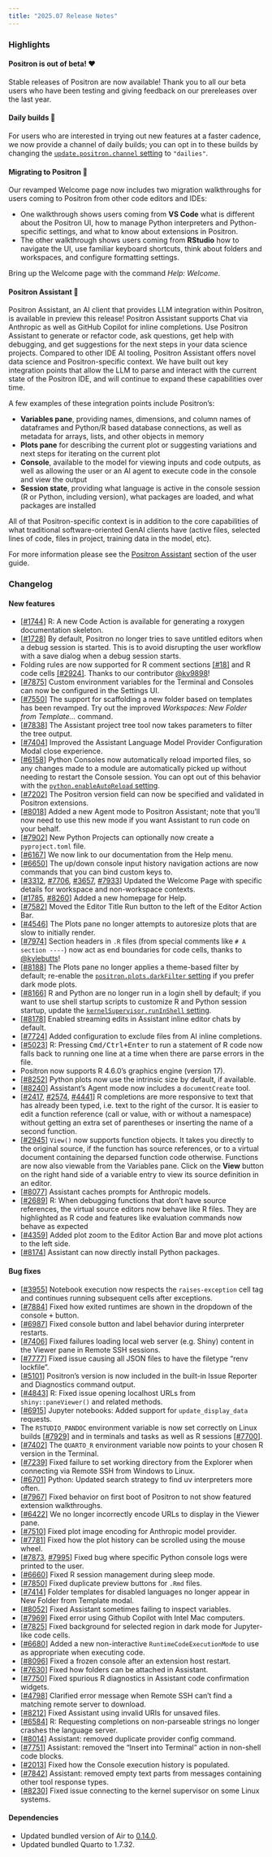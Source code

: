 ```yaml
---
title: "2025.07 Release Notes"
---
```


### Highlights

#### Positron is out of beta! ❤️

Stable releases of Positron are now available! Thank you to all our beta users who have been testing and giving feedback on our prereleases over the last year. 

#### Daily builds 🪩

For users who are interested in trying out new features at a faster cadence, we now provide a channel of daily builds; you can opt in to these builds by changing the [`update.positron.channel` setting](positron://settings/update.positron.channel) to `"dailies"`. 

#### Migrating to Positron 💫

Our revamped Welcome page now includes two migration walkthroughs for users coming to Positron from other code editors and IDEs:

- One walkthrough shows users coming from **VS Code** what is different about the Positron UI, how to manage Python interpreters and Python-specific settings, and what to know about extensions in Positron.
- The other walkthrough shows users coming from **RStudio** how to navigate the UI, use familiar keyboard shortcuts, think about folders and workspaces, and configure formatting settings.

Bring up the Welcome page with the command _Help: Welcome_.

#### Positron Assistant 🤖

Positron Assistant, an AI client that provides LLM integration within Positron, is available in preview this release! Positron Assistant supports Chat via Anthropic as well as GitHub Copilot for inline completions. Use Positron Assistant to generate or refactor code, ask questions, get help with debugging, and get suggestions for the next steps in your data science projects. Compared to other IDE AI tooling, Positron Assistant offers novel data science and Positron-specific context. We have built out key integration points that allow the LLM to parse and interact with the current state of the Positron IDE, and will continue to expand these capabilities over time.

A few examples of these integration points include Positron’s:

- **Variables pane**, providing names, dimensions, and column names of dataframes and Python/R based database connections, as well as metadata for arrays, lists, and other objects in memory
- **Plots pane** for describing the current plot or suggesting variations and next steps for iterating on the current plot
- **Console**, available to the model for viewing inputs and code outputs, as well as allowing the user or an AI agent to execute code in the console and view the output
- **Session state**, providing what language is active in the console session (R or Python, including version), what packages are loaded, and what packages are installed

All of that Positron-specific context is in addition to the core capabilities of what traditional software-oriented GenAI clients have (active files, selected lines of code, files in project, training data in the model, etc).

For more information please see the [Positron Assistant](https://positron.posit.co/assistant.html) section of the user guide.

<div id="checkbox"></div>

### Changelog

#### New features

- [[#1744](https://github.com/posit-dev/positron/issues/1744)] R: A new Code Action is available for generating a roxygen documentation skeleton.
- [[#1728](https://github.com/posit-dev/positron/issues/1728)] By default, Positron no longer tries to save untitled editors when a debug session is started. This is to avoid disrupting the user workflow with a save dialog when a debug session starts.
- Folding rules are now supported for R comment sections [[#18]](https://github.com/posit-dev/positron/issues/18) and R code cells [[#2924]](https://github.com/posit-dev/positron/issues/2924). Thanks to our contributor [@kv9898](https://github.com/kv9898)!
- [[#7875](https://github.com/posit-dev/positron/issues/7875)] Custom environment variables for the Terminal and Consoles can now be configured in the Settings UI.
- [[#7550](https://github.com/posit-dev/positron/issues/7550)] The support for scaffolding a new folder based on templates has been revamped. Try out the improved _Workspaces: New Folder from Template..._ command.
- [[#7838](https://github.com/posit-dev/positron/issues/7838)] The Assistant project tree tool now takes parameters to filter the tree output.
- [[#7404](https://github.com/posit-dev/positron/issues/7404)] Improved the Assistant Language Model Provider Configuration Modal close experience.
- [[#6158](https://github.com/posit-dev/positron/issues/6158)] Python Consoles now automatically reload imported files, so any changes made to a module are automatically picked up without needing to restart the Console session. You can opt out of this behavior with the [`python.enableAutoReload` setting](positron://settings/python.enableAutoReload).
- [[#7202](https://github.com/posit-dev/positron/issues/7202)] The Positron version field can now be specified and validated in Positron extensions.
- [[#8018](https://github.com/posit-dev/positron/issues/8018)] Added a new Agent mode to Positron Assistant; note that you'll now need to use this new mode if you want Assistant to run code on your behalf.
- [[#7902](https://github.com/posit-dev/positron/issues/7902)] New Python Projects can optionally now create a `pyproject.toml` file.
- [[#6167](https://github.com/posit-dev/positron/issues/6167)] We now link to our documentation from the Help menu.
- [[#6650](https://github.com/posit-dev/positron/issues/6650)] The up/down console input history navigation actions are now commands that you can bind custom keys to.
- [[#3312](https://github.com/posit-dev/positron/issues/3312), [#7706](https://github.com/posit-dev/positron/issues/7706), [#3657](https://github.com/posit-dev/positron/issues/3657), [#7933](https://github.com/posit-dev/positron/issues/7933)] Updated the Welcome Page with specific details for workspace and non-workspace contexts.
- [[#1785](https://github.com/posit-dev/positron/issues/1785), [#8260](https://github.com/posit-dev/positron/issues/8260)] Added a new homepage for Help.
- [[#7582](https://github.com/posit-dev/positron/issues/7582)] Moved the Editor Title Run button to the left of the Editor Action Bar. 
- [[#4546](https://github.com/posit-dev/positron/issues/4546)] The Plots pane no longer attempts to autoresize plots that are slow to initially render. 
- [[#7974](https://github.com/posit-dev/positron/issues/7974)] Section headers in `.R` files (from special comments like `# A section ----`) now act as end boundaries for code cells, thanks to [@kylebutts](https://github.com/kylebutts)!
- [[#8188](https://github.com/posit-dev/positron/issues/8188)] The Plots pane no longer applies a theme-based filter by default; re-enable the [`positron.plots.darkFilter` setting](positron://settings/positron.plots.darkFilter) if you prefer dark mode plots.
- [[#8166](https://github.com/posit-dev/positron/issues/8166)] R and Python are no longer run in a login shell by default; if you want to use shell startup scripts to customize R and Python session startup, update the [`kernelSupervisor.runInShell` setting](positron://settings/kernelSupervisor.runInShell). 
- [[#8178](https://github.com/posit-dev/positron/issues/8178)] Enabled streaming edits in Assistant inline editor chats by default.
- [[#7724](https://github.com/posit-dev/positron/issues/7724)] Added configuration to exclude files from AI inline completions.
- [[#5023](https://github.com/posit-dev/positron/issues/5023)] R: Pressing <kbd>Cmd/Ctrl+Enter</kbd> to run a statement of R code now falls back to running one line at a time when there are parse errors in the file.
- Positron now supports R 4.6.0's graphics engine (version 17).
- [[#8252](https://github.com/posit-dev/positron/issues/8252)] Python plots now use the intrinsic size by default, if available.
- [[#8240](https://github.com/posit-dev/positron/issues/8240)] Assistant's Agent mode now includes a `documentCreate` tool.
- [[#2417](https://github.com/posit-dev/positron/issues/2417), [#2574](https://github.com/posit-dev/positron/issues/2574), [#4441](https://github.com/posit-dev/positron/issues/4441)] R completions are more responsive to text that has already been typed, i.e. text to the right of the cursor. It is easier to edit a function reference (call or value, with or without a namespace) without getting an extra set of parentheses or inserting the name of a second function.
- [[#2945](https://github.com/posit-dev/positron/issues/2945)] `View()` now supports function objects. It takes you directly to the original source, if the function has source references, or to a virtual document containing the deparsed function code otherwise. Functions are now also viewable from the Variables pane. Click on the **View** button on the right hand side of a variable entry to view its source definition in an editor.
- [[#8077](https://github.com/posit-dev/positron/issues/8077)] Assistant caches prompts for Anthropic models.
- [[#2689](https://github.com/posit-dev/positron/issues/2689)] R: When debugging functions that don't have source references, the virtual source editors now behave like R files. They are highlighted as R code and features like evaluation commands now behave as expected
- [[#4359](https://github.com/posit-dev/positron/issues/4359)] Added plot zoom to the Editor Action Bar and move plot actions to the left side.
- [[#8174](https://github.com/posit-dev/positron/issues/8174)] Assistant can now directly install Python packages.

#### Bug fixes

- [[#3955](https://github.com/posit-dev/positron/issues/3955)] Notebook execution now respects the `raises-exception` cell tag and continues running subsequent cells after exceptions.
- [[#7884](https://github.com/posit-dev/positron/issues/7884)] Fixed how exited runtimes are shown in the dropdown of the console <kbd>+</kbd> button.
- [[#6987](https://github.com/posit-dev/positron/issues/6987)] Fixed console button and label behavior during interpreter restarts.
- [[#7406](https://github.com/posit-dev/positron/issues/7406)] Fixed failures loading local web server (e.g. Shiny) content in the Viewer pane in Remote SSH sessions.
- [[#7777](https://github.com/posit-dev/positron/issues/7777)] Fixed issue causing all JSON files to have the filetype "renv lockfile".
- [[#5101](https://github.com/posit-dev/positron/issues/5101)] Positron's version is now included in the built-in Issue Reporter and Diagnostics command output.
- [[#4843](https://github.com/posit-dev/positron/issues/4843)] R: Fixed issue opening localhost URLs from `shiny::paneViewer()` and related methods. 
- [[#6915](https://github.com/posit-dev/positron/issues/6915)] Jupyter notebooks: Added support for `update_display_data` requests.
- The `RSTUDIO_PANDOC` environment variable is now set correctly on Linux builds [[#7929](https://github.com/posit-dev/positron/issues/7929)] and in terminals and tasks as well as R sessions [[#7700](https://github.com/posit-dev/positron/issues/7700)].
- [[#7402](https://github.com/posit-dev/positron/issues/7402)] The `QUARTO_R` environment variable now points to your chosen R version in the Terminal.
- [[#7239](https://github.com/posit-dev/positron/issues/7239)] Fixed failure to set working directory from the Explorer when connecting via Remote SSH from Windows to Linux.
- [[#6701](https://github.com/posit-dev/positron/issues/6701)] Python: Updated search strategy to find uv interpreters more often.
- [[#7967](https://github.com/posit-dev/positron/issues/7967)] Fixed behavior on first boot of Positron to not show featured extension walkthroughs.
- [[#6422](https://github.com/posit-dev/positron/issues/6422)] We no longer incorrectly encode URLs to display in the Viewer pane.
- [[#7510](https://github.com/posit-dev/positron/issues/7510)] Fixed plot image encoding for Anthropic model provider.
- [[#7781](https://github.com/posit-dev/positron/issues/7781)] Fixed how the plot history can be scrolled using the mouse wheel.
- [[#7873](https://github.com/posit-dev/positron/issues/7873), [#7995](https://github.com/posit-dev/positron/issues/7995)] Fixed bug where specific Python console logs were printed to the user.
- [[#6660](https://github.com/posit-dev/positron/issues/6660)] Fixed R session management during sleep mode.
- [[#7850](https://github.com/posit-dev/positron/issues/7850)] Fixed duplicate preview buttons for `.Rmd` files.
- [[#7414](https://github.com/posit-dev/positron/issues/7414)] Folder templates for disabled languages no longer appear in New Folder from Template modal.
- [[#8052](https://github.com/posit-dev/positron/issues/8052)] Fixed Assistant sometimes failing to inspect variables.
- [[#7969](https://github.com/posit-dev/positron/issues/7969)] Fixed error using Github Copilot with Intel Mac computers.
- [[#7825](https://github.com/posit-dev/positron/issues/7825)] Fixed background for selected region in dark mode for Jupyter-like code cells.
- [[#6680](https://github.com/posit-dev/positron/issues/6680)] Added a new non-interactive `RuntimeCodeExecutionMode` to use as appropriate when executing code.
- [[#8096](https://github.com/posit-dev/positron/issues/8096)] Fixed a frozen console after an extension host restart.
- [[#7630](https://github.com/posit-dev/positron/issues/7630)] Fixed how folders can be attached in Assistant.
- [[#7750](https://github.com/posit-dev/positron/issues/7750)] Fixed spurious R diagnostics in Assistant code confirmation widgets.
- [[#4798](https://github.com/posit-dev/positron/issues/4798)] Clarified error message when Remote SSH can't find a matching remote server to download.
- [[#8212](https://github.com/posit-dev/positron/issues/8212)] Fixed Assistant using invalid URIs for unsaved files.
- [[#6584](https://github.com/posit-dev/positron/issues/6584)] R: Requesting completions on non-parseable strings no longer crashes the language server.
- [[#8014](https://github.com/posit-dev/positron/issues/8014)] Assistant: removed duplicate provider config command.
- [[#7751](https://github.com/posit-dev/positron/issues/7751)] Assistant: removed the "Insert into Terminal" action in non-shell code blocks.
- [[#2013](https://github.com/posit-dev/positron/issues/2013)] Fixed how the Console execution history is populated.
- [[#7842](https://github.com/posit-dev/positron/issues/7842)] Assistant: removed empty text parts from messages containing other tool response types.
- [[#8230](https://github.com/posit-dev/positron/issues/8230)] Fixed issue connecting to the kernel supervisor on some Linux systems.

#### Dependencies

- Updated bundled version of Air to [0.14.0](https://github.com/posit-dev/air/blob/main/editors/code/CHANGELOG.md#0140).
- Updated bundled Quarto to 1.7.32.
